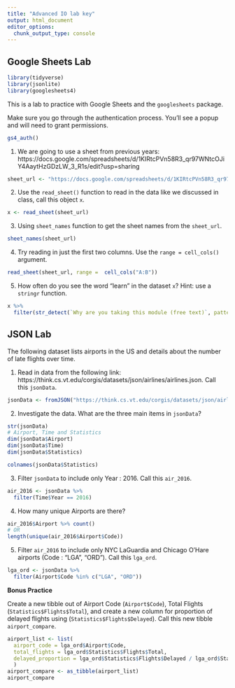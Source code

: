 ```yaml
---
title: "Advanced IO lab key"
output: html_document
editor_options: 
  chunk_output_type: console
---
```


## Google Sheets Lab

```r
library(tidyverse)
library(jsonlite)
library(googlesheets4)
```

This is a lab to practice with Google Sheets and the `googlesheets` package.

Make sure you go through the authentication process. You'll see a popup and will need to grant permissions.

```r
gs4_auth()
```

1. We are going to use a sheet from previous years: https://docs.google.com/spreadsheets/d/1KIRtcPVn58R3_qr97WNtcOJiY4AaytHzGDzLW_3_R1s/edit?usp=sharing

```r
sheet_url <- "https://docs.google.com/spreadsheets/d/1KIRtcPVn58R3_qr97WNtcOJiY4AaytHzGDzLW_3_R1s/edit?usp=sharing"
```

2. Use the `read_sheet()` function to read in the data like we discussed in class, call this object `x`.

```r
x <- read_sheet(sheet_url)
```

3. Using `sheet_names` function to get the sheet names from the `sheet_url`.

```r
sheet_names(sheet_url)
```

4. Try reading in just the first two columns. Use the `range = cell_cols()` argument.

```r
read_sheet(sheet_url, range =  cell_cols("A:B"))
```

5. How often do you see the word "learn" in the dataset `x`? Hint: use a `stringr` function.

```r
x %>%
  filter(str_detect(`Why are you taking this module (free text)`, pattern = "learn"))
```

## JSON Lab

<!-- See here for more fun practice! https://github.com/jdorfman/Awesome-JSON-Datasets -->

The following dataset lists airports in the US and details about the number of late flights over time.

1. Read in data from the following link: https://think.cs.vt.edu/corgis/datasets/json/airlines/airlines.json. Call this `jsonData`.

```r
jsonData <- fromJSON("https://think.cs.vt.edu/corgis/datasets/json/airlines/airlines.json")
```

2. Investigate the data. What are the three main items in `jsonData`?

```r
str(jsonData)
# Airport, Time and Statistics
dim(jsonData$Airport)
dim(jsonData$Time)
dim(jsonData$Statistics)

colnames(jsonData$Statistics)
```

3. Filter `jsonData` to include only Year : 2016. Call this `air_2016`.

```r
air_2016 <- jsonData %>% 
  filter(Time$Year == 2016)
```

4. How many unique Airports are there?

```r
air_2016$Airport %>% count()
# OR
length(unique(air_2016$Airport$Code))
```

5. Filter `air_2016` to include only NYC LaGuardia and Chicago O'Hare airports (Code : "LGA", "ORD"). Call this `lga_ord`.

```r
lga_ord <- jsonData %>% 
  filter(Airport$Code %in% c("LGA", "ORD"))
```

**Bonus Practice**

Create a new tibble out of Airport Code (`Airport$Code`), Total Flights (`Statistics$Flights$Total`), and create a new column for proportion of delayed flights using (`Statistics$Flights$Delayed`). Call this new tibble `airport_compare`.

```r
airport_list <- list(
  airport_code = lga_ord$Airport$Code,
  total_flights = lga_ord$Statistics$Flights$Total,
  delayed_proportion = lga_ord$Statistics$Flights$Delayed / lga_ord$Statistics$Flights$Total
  )
airport_compare <- as_tibble(airport_list)
airport_compare
```
